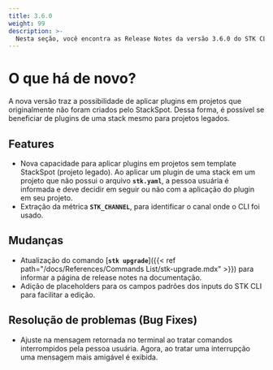 ```yaml
---
title: 3.6.0
weight: 99
description: >-
  Nesta seção, você encontra as Release Notes da versão 3.6.0 do STK CLI.
---
```


# **O que há de novo?**  

A nova versão traz a possibilidade de aplicar plugins em projetos que originalmente não foram criados pelo StackSpot. Dessa forma, é possível se beneficiar de plugins de uma stack mesmo para projetos legados.

## **Features**

- Nova capacidade para aplicar plugins em projetos sem template StackSpot (projeto legado). Ao aplicar um plugin de uma stack em um projeto que não possui o arquivo **`stk.yaml`**, a pessoa usuária é informada e deve decidir em seguir ou não com a aplicação do plugin em seu projeto.
- Extração da métrica **`STK_CHANNEL`**, para identificar o canal onde o CLI foi usado.

## **Mudanças**

- Atualização do comando [**`stk upgrade`**]({{< ref path="/docs/References/Commands List/stk-upgrade.mdx" >}}) para informar a página de release notes na documentação.
- Adição de placeholders para os campos padrões dos inputs do STK CLI para facilitar a edição.

## **Resolução de problemas (Bug Fixes)**

- Ajuste na mensagem retornada no terminal ao tratar comandos interrompidos pela pessoa usuária. Agora, ao tratar uma interrupção uma mensagem mais amigável é exibida.

